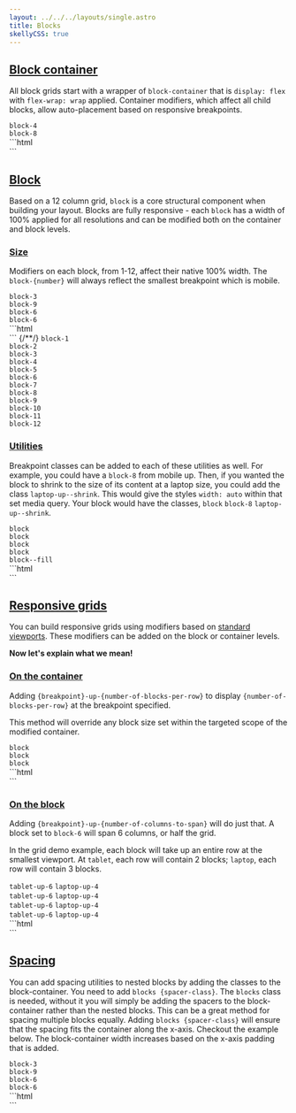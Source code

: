 ```yaml
---
layout: ../../../layouts/single.astro
title: Blocks
skellyCSS: true
---
```


## [Block container](#block-container)

All block grids start with a wrapper of `block-container` that is `display: flex` with `flex-wrap: wrap` applied. Container modifiers, which affect all child blocks, allow auto-placement based on responsive breakpoints.

<Modifiers>
<Modifiersrow 
  modifier="blocks"
  behavior="When applied, margins and padding placed on the container are applied to all child blocks instead." 
/>
</Modifiers>

<Blockgrid padding="blocks p-2" level="4">
  <div class="block block-4">
    <div class="card">
      <code>block-4</code>  
    </div>
  </div>
  <div class="block block-8">
    <div class="card">
      <code>block-8</code>
    </div>
  </div>
</Blockgrid>

<Codemarkup>
```html
<div class="block-container blocks p-2">
  <div class="block block-4"></div>
  <div class="block block-8"></div>
</div>
```
</Codemarkup>

## [Block](#block)

Based on a 12 column grid, `block` is a core structural component when building your layout. Blocks are fully responsive - each `block` has a width of 100% applied for all resolutions and can be modified both on the container and block levels.

### [Size](#size)

Modifiers on each block, from 1-12, affect their native 100% width. The `block-{number}` will always reflect the smallest breakpoint which is mobile.

<Blockgrid level="4" padding="blocks p-2" >
  <div class="block block-3">
    <div class="card">
      <code>block-3</code>
    </div>
  </div>
  <div class="block block-9">
    <div class="card">
      <code>block-9</code>
    </div>
  </div>
  <div class="block block-6">
    <div class="card">
      <code>block-6</code>
    </div>
  </div>
  <div class="block block-6">
    <div class="card">
      <code>block-6</code>
    </div>
  </div>
</Blockgrid>

<Codemarkup>
```html
<div class="block-container blocks p-2">
  <div class="block block-3"></div>
  <div class="block block-9"></div>
  <div class="block block-6"></div>
  <div class="block block-6"></div>
</div>
```
</Codemarkup>


<Modifiers>
{/*<!-- Do not use modifiers-row here to utilize the divs -->*/}
<tr>
  <td data-label="Modifier"><code>block-1</code></td>
  <td data-label="Behavior"><div class="block-container w-100"><div class="block block-1"><div class="card background--lighter"></div></div></div></td>
</tr>
<tr>
  <td data-label="Modifier"><code>block-2</code></td>
  <td data-label="Behavior"><div class="block-container w-100"><div class="block block-2"><div class="card background--lighter"></div></div></div></td>
</tr>
<tr>
  <td data-label="Modifier"><code>block-3</code></td>
  <td data-label="Behavior"><div class="block-container w-100"><div class="block block-3"><div class="card background--lighter"></div></div></div></td>
</tr>
<tr>
  <td data-label="Modifier"><code>block-4</code></td>
  <td data-label="Behavior"><div class="block-container w-100"><div class="block block-4"><div class="card background--lighter"></div></div></div></td>
</tr>
<tr>
  <td data-label="Modifier"><code>block-5</code></td>
  <td data-label="Behavior"><div class="block-container w-100"><div class="block block-5"><div class="card background--lighter"></div></div></div></td>
</tr>
<tr>
  <td data-label="Modifier"><code>block-6</code></td>
  <td data-label="Behavior"><div class="block-container w-100"><div class="block block-6"><div class="card background--lighter"></div></div></div></td>
</tr>
<tr>
  <td data-label="Modifier"><code>block-7</code></td>
  <td data-label="Behavior"><div class="block-container w-100"><div class="block block-7"><div class="card background--lighter"></div></div></div></td>
</tr>
<tr>
  <td data-label="Modifier"><code>block-8</code></td>
  <td data-label="Behavior"><div class="block-container w-100"><div class="block block-8"><div class="card background--lighter"></div></div></div></td>
</tr>
<tr>
  <td data-label="Modifier"><code>block-9</code></td>
  <td data-label="Behavior"><div class="block-container w-100"><div class="block block-9"><div class="card background--lighter"></div></div></div></td>
</tr>
<tr>
  <td data-label="Modifier"><code>block-10</code></td>
  <td data-label="Behavior"><div class="block-container w-100"><div class="block block-10"><div class="card background--lighter"></div></div></div></td>
</tr>
<tr>
  <td data-label="Modifier"><code>block-11</code></td>
  <td data-label="Behavior"><div class="block-container w-100"><div class="block block-11"><div class="card background--lighter"></div></div></div></td>
</tr>
<tr>
  <td data-label="Modifier"><code>block-12</code></td>
  <td data-label="Behavior"><div class="block-container w-100"><div class="block block-12"><div class="card background--lighter"></div></div></div></td>
</tr>
</Modifiers>


### [Utilities](#utilities)

Breakpoint classes can be added to each of these utilities as well. For example, you could have a `block-8` from mobile up. Then, if you wanted the block to shrink to the size of its content at a laptop size, you could add the class `laptop-up--shrink`. This would give the styles `width: auto` within that set media query. Your block would have the classes, `block` `block-8` `laptop-up--shrink`.


<Modifiers>
<Modifiersrow 
  modifier="block--shrink"
  behavior="`width: auto`" 
/>
<Modifiersrow 
  modifier="block--fill"
  behavior="`flex-grow: 1`" 
/>
<Modifiersrow 
  modifier="block--full"
  behavior="`width: 100%`" 
/>
</Modifiers>

<Blockgrid level="4" padding="blocks p-2 tablet-up-3" >
  <div class="block">
    <div class="card">
      <code>block</code>
    </div>
  </div>
  <div class="block">
    <div class="card">
      <code>block</code>
    </div>
  </div>
  <div class="block">
    <div class="card">
      <code>block</code>
    </div>
  </div>
  <div class="block">
    <div class="card">
      <code>block</code>
    </div>
  </div>
  <div class="block block--fill">
    <div class="card">
      <code>block--fill</code>
    </div>
  </div>
</Blockgrid>

<Codemarkup>
```html
<div class="block-container blocks p-3 tablet-up-2 laptop-up-3 desktop-up-4">
  <div class="block"></div>
  <div class="block"></div>
  <div class="block"></div>
  <div class="block"></div>
  <div class="block block--fill"></div>
</div>
```
</Codemarkup>

## [Responsive grids](#responsive-grids)

You can build responsive grids using modifiers based on [standard viewports](/docs/concepts/breakpoints/). These modifiers can be added on the block or container levels.

<Modifiers>
<Modifiersrow 
  modifier="{viewport}-up-{number}"
  behavior="Set the `number` of columns a block, or blocks in a container, span across a `viewport`." 
/>
</Modifiers>

**Now let's explain what we mean!**

### [On the container](#on-the-container)

Adding `{breakpoint}-up-{number-of-blocks-per-row}` to display `{number-of-blocks-per-row}` at the breakpoint specified.

This method will override any block size set within the targeted scope of the modified container.

<Blockgrid level="4" padding="tablet-up-2 blocks p-2" >
<div class="block">
  <div class="card">
    <code>block</code>
  </div>
</div>
<div class="block">
  <div class="card">
    <code>block</code>
  </div>
</div>
<div class="block">
  <div class="card">
    <code>block</code>
  </div>
</div>
</Blockgrid>

<Codemarkup>
```html
<div class="block-container tablet-up-2">
  <div class="block"></div>
  <div class="block"></div>
  <div class="block"></div>
</div>
```
</Codemarkup>

### [On the block](#on-the-block)

Adding `{breakpoint}-up-{number-of-columns-to-span}` will do just that. A block set to `block-6` will span 6 columns, or half the grid. 

In the grid demo example, each block will take up an entire row at the smallest viewport. At `tablet`, each row will contain 2 blocks; `laptop`, each row will contain 3 blocks.

<Blockgrid level="5" padding="blocks p-2" >
  <div class="block tablet-up-6 laptop-up-4">
    <div class="card">
      <code>tablet-up-6</code>
      <code>laptop-up-4</code>
    </div>
  </div>
  <div class="block tablet-up-6 laptop-up-4">
    <div class="card">
      <code>tablet-up-6</code>
      <code>laptop-up-4</code>
    </div>
  </div>
  <div class="block tablet-up-6 laptop-up-4">
    <div class="card">
      <code>tablet-up-6</code>
      <code>laptop-up-4</code>
    </div>
  </div>
  <div class="block tablet-up-6 laptop-up-4">
    <div class="card">
      <code>tablet-up-6</code>
      <code>laptop-up-4</code>
    </div>
  </div>
</Blockgrid>

<Codemarkup>
```html
<div class="block-container">
  <div class="block tablet-up-6 laptop-up-4"></div>
  <div class="block tablet-up-6 laptop-up-4"></div>
  <div class="block tablet-up-6 laptop-up-4"></div>
  <div class="block tablet-up-6 laptop-up-4"></div>
</div>
```
</Codemarkup>

## [Spacing](#spacing)

You can add spacing utilities to nested blocks by adding the classes to the block-container. You need to add `blocks {spacer-class}`. The `blocks` class is needed, without it you will simply be adding the spacers to the block-container rather than the nested blocks. This can be a great method for spacing multiple blocks equally. Adding `blocks {spacer-class}` will ensure that the spacing fits the container along the x-axis. Checkout the example below. The block-container width increases based on the x-axis padding that is added. 

<Blockgrid level="4" padding="blocks p-3 mb-3" >
  <div class="block block-3">
    <div class="card">
      <code>block-3</code>
    </div>
  </div>
  <div class="block block-9">
    <div class="card">
      <code>block-9</code>
    </div>
  </div>
  <div class="block block-6">
    <div class="card">
      <code>block-6</code>
    </div>
  </div>
  <div class="block block-6">
    <div class="card">
      <code>block-6</code>
    </div>
  </div>
</Blockgrid>

<Codemarkup>
```html
<div class="block-container blocks p-3 mb-3">
  <div class="block block-3"></div>
  <div class="block block-9"></div>
  <div class="block block-6"></div>
  <div class="block block-6"></div>
</div>
```
</Codemarkup>